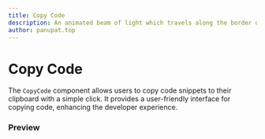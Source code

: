 ```yaml
---
title: Copy Code
description: An animated beam of light which travels along the border of its container.
author: panupat.top
---
```


# Copy Code

The `CopyCode` component allows users to copy code snippets to their clipboard with a simple click. It provides a user-friendly interface for copying code, enhancing the developer experience.

### Preview
